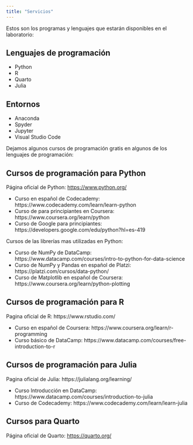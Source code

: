 ```yaml
---
title: "Servicios"
---
```

Estos son los programas y lenguajes que estarán disponibles en el laboratorio:

## Lenguajes de programación
- Python
- R
- Quarto
- Julia

## Entornos
- Anaconda
- Spyder
- Jupyter
- Visual Studio Code

Dejamos algunos cursos de programación gratis en algunos de los lenguajes de programación:

## Cursos de programación para Python
Página oficial de Python: <https://www.python.org/> 

- Curso en español de Codecademy: https://www.codecademy.com/learn/learn-python
- Curso de para principiantes en Coursera: https://www.coursera.org/learn/python
- Curso de Google para principiantes: https://developers.google.com/edu/python?hl=es-419

Cursos de las librerías mas utilizadas en Python:

- Curso de NumPy de DataCamp: https://www.datacamp.com/courses/intro-to-python-for-data-science
- Curso de NumPy y Pandas en español de Platzi: https://platzi.com/cursos/data-python/
- Curso de Matplotlib en español de Coursera: https://www.coursera.org/learn/python-plotting

## Cursos de programación para R
Pagina oficial de R: https://www.rstudio.com/ 

- Curso en español de Coursera: https://www.coursera.org/learn/r-programming
- Curso básico de DataCamp: https://www.datacamp.com/courses/free-introduction-to-r

## Cursos de programación para Julia
Pagina oficial de Julia: https://julialang.org/learning/

- Curso Introducción en DataCamp: https://www.datacamp.com/courses/introduction-to-julia
- Curso de Codecademy: https://www.codecademy.com/learn/learn-julia

## Cursos para Quarto
Página oficial de Quarto: <https://quarto.org/>